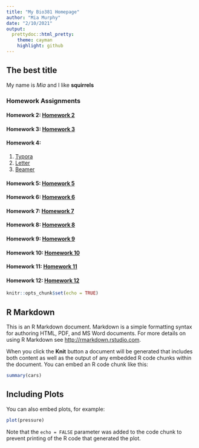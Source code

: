 ```yaml
---
title: "My Bio381 Homepage"
author: "Mia Murphy"
date: "2/10/2021"
output:
  prettydoc::html_pretty:
    theme: cayman
    highlight: github
---
```

## The best title

My name is *Mia* and I like **squirrels**

### Homework Assignments

#### Homework 2: [Homework 2](Homework/Homework_02.html)

#### Homework 3: [Homework 3](Homework/Homework_03.html)

#### Homework 4: 
1. [Typora](Homework/Homework_04.html)
2. [Letter](Homework/Homework_04Letter.pdf)
3. [Beamer](Homework/Homework_04Beamer.pdf)

#### Homework 5: [Homework 5](Homework/Homework_052.html)

#### Homework 6: [Homework 6](Homework/Homework_062.html)

#### Homework 7: [Homework 7](Homework/Homework_07.html)

#### Homework 8: [Homework 8](Homework/Homework_08.html)

#### Homework 9: [Homework 9](Homework/Homework_09.html)

#### Homework 10: [Homework 10](Homework/Homework_010.html)

#### Homework 11: [Homework 11](Homework/Homework_11.html)

#### Homework 12: [Homework 12](Homework/Homework_12.html)


```r
knitr::opts_chunk$set(echo = TRUE)
```

## R Markdown

This is an R Markdown document. Markdown is a simple formatting syntax for authoring HTML, PDF, and MS Word documents. For more details on using R Markdown see <http://rmarkdown.rstudio.com>.

When you click the **Knit** button a document will be generated that includes both content as well as the output of any embedded R code chunks within the document. You can embed an R code chunk like this:

```r
summary(cars)
```

## Including Plots

You can also embed plots, for example:

```r
plot(pressure)
```

Note that the `echo = FALSE` parameter was added to the code chunk to prevent printing of the R code that generated the plot.

